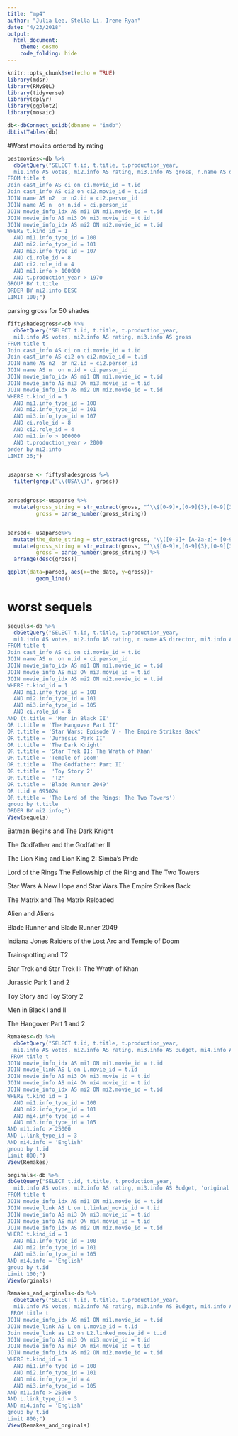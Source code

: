 ```yaml
---
title: "mp4"
author: "Julia Lee, Stella Li, Irene Ryan"
date: "4/23/2018"
output: 
  html_document:
    theme: cosmo 
    code_folding: hide
---
```


```r
knitr::opts_chunk$set(echo = TRUE)
library(mdsr)
library(RMySQL)
library(tidyverse)
library(dplyr)
library(ggplot2)
library(mosaic)
```


```r
db<-dbConnect_scidb(dbname = "imdb")
dbListTables(db)
```

#Worst movies ordered by rating

```r
bestmovies<-db %>%
  dbGetQuery("SELECT t.id, t.title, t.production_year, 
  mi1.info AS votes, mi2.info AS rating, mi3.info AS gross, n.name AS director, n2.name AS writer 
FROM title t
Join cast_info AS ci on ci.movie_id = t.id
Join cast_info AS ci2 on ci2.movie_id = t.id
JOIN name AS n2  on n2.id = ci2.person_id
JOIN name AS n  on n.id = ci.person_id
JOIN movie_info_idx AS mi1 ON mi1.movie_id = t.id
JOIN movie_info AS mi3 ON mi3.movie_id = t.id
JOIN movie_info_idx AS mi2 ON mi2.movie_id = t.id
WHERE t.kind_id = 1
  AND mi1.info_type_id = 100
  AND mi2.info_type_id = 101
  AND mi3.info_type_id = 107
  AND ci.role_id = 8
  AND ci2.role_id = 4 
  AND mi1.info > 100000
  AND t.production_year > 1970
GROUP BY t.title
ORDER BY mi2.info DESC
LIMIT 100;")

```

parsing gross for 50 shades

```r
fiftyshadesgross<-db %>%
  dbGetQuery("SELECT t.id, t.title, t.production_year, 
  mi1.info AS votes, mi2.info AS rating, mi3.info AS gross
FROM title t
Join cast_info AS ci on ci.movie_id = t.id
Join cast_info AS ci2 on ci2.movie_id = t.id
JOIN name AS n2  on n2.id = ci2.person_id
JOIN name AS n  on n.id = ci.person_id
JOIN movie_info_idx AS mi1 ON mi1.movie_id = t.id
JOIN movie_info AS mi3 ON mi3.movie_id = t.id
JOIN movie_info_idx AS mi2 ON mi2.movie_id = t.id
WHERE t.kind_id = 1
  AND mi1.info_type_id = 100
  AND mi2.info_type_id = 101
  AND mi3.info_type_id = 107
  AND ci.role_id = 8
  AND ci2.role_id = 4 
  AND mi1.info > 100000
  AND t.production_year > 2000
order by mi2.info
LIMIT 26;")


usaparse <- fiftyshadesgross %>%
  filter(grepl("\\(USA\\)", gross))


parsedgross<-usaparse %>%
  mutate(gross_string = str_extract(gross, "^\\$[0-9]+,[0-9]{3},[0-9]{3}"),
         gross = parse_number(gross_string))


parsed<- usaparse%>%
  mutate(the_date_string = str_extract(gross, "\\([0-9]+ [A-Za-z]+ [0-9]{4}\\)"), the_date = parse_datetime(the_date_string, format = "(%d %B %Y)")) %>%
  mutate(gross_string = str_extract(gross, "^\\$[0-9]+,[0-9]{3},[0-9]{3}"),
         gross = parse_number(gross_string)) %>%
  arrange(desc(gross))

ggplot(data=parsed, aes(x=the_date, y=gross))+
         geom_line()
```

# worst sequels

```r
sequels<-db %>%
  dbGetQuery("SELECT t.id, t.title, t.production_year, 
  mi1.info AS votes, mi2.info AS rating, n.name AS director, mi3.info AS Budget 
FROM title t
Join cast_info AS ci on ci.movie_id = t.id
JOIN name AS n  on n.id = ci.person_id
JOIN movie_info_idx AS mi1 ON mi1.movie_id = t.id
JOIN movie_info AS mi3 ON mi3.movie_id = t.id
JOIN movie_info_idx AS mi2 ON mi2.movie_id = t.id
WHERE t.kind_id = 1
  AND mi1.info_type_id = 100
  AND mi2.info_type_id = 101
  AND mi3.info_type_id = 105
  AND ci.role_id = 8
AND (t.title = 'Men in Black II'
OR t.title = 'The Hangover Part II'
OR t.title = 'Star Wars: Episode V - The Empire Strikes Back'
OR t.title = 'Jurassic Park II'
OR t.title = 'The Dark Knight'
OR t.title = 'Star Trek II: The Wrath of Khan'
OR t.title = 'Temple of Doom'
OR t.title = 'The Godfather: Part II'
OR t.title =  'Toy Story 2'
OR t.title =  'T2'
OR t.title = 'Blade Runner 2049'
OR t.id = 695024
OR t.title = 'The Lord of the Rings: The Two Towers')
group by t.title
ORDER BY mi2.info;")
View(sequels)
```

Batman Begins and The Dark Knight

The Godfather and the Godfather II

The Lion King and Lion King 2: Simba's Pride

Lord of the Rings The Fellowship of the Ring and The Two Towers

Star Wars A New Hope and Star Wars The Empire Strikes Back

The Matrix and The Matrix Reloaded

Alien and Aliens

Blade Runner and Blade Runner 2049

Indiana Jones Raiders of the Lost Arc and Temple of Doom

Trainspotting and T2

Star Trek and Star Trek II: The Wrath of Khan

Jurassic Park 1 and 2

Toy Story and Toy Story 2

Men in Black I and II

The Hangover Part 1 and 2

```r
Remakes<-db %>%
  dbGetQuery("SELECT t.id, t.title, t.production_year, 
  mi1.info AS votes, mi2.info AS rating, mi3.info AS Budget, mi4.info AS Languages, 'remake' AS type
 FROM title t
JOIN movie_info_idx AS mi1 ON mi1.movie_id = t.id
JOIN movie_link AS L on L.movie_id = t.id
JOIN movie_info AS mi3 ON mi3.movie_id = t.id
JOIN movie_info AS mi4 ON mi4.movie_id = t.id
JOIN movie_info_idx AS mi2 ON mi2.movie_id = t.id
WHERE t.kind_id = 1
  AND mi1.info_type_id = 100
  AND mi2.info_type_id = 101
  AND mi4.info_type_id = 4
  AND mi3.info_type_id = 105
AND mi1.info > 25000
AND L.link_type_id = 3
AND mi4.info = 'English'
group by t.id
Limit 800;") 
View(Remakes)
```

```r
orginals<-db %>%
dbGetQuery("SELECT t.id, t.title, t.production_year, 
  mi1.info AS votes, mi2.info AS rating, mi3.info AS Budget, 'original' AS type, mi4.info AS Languages 
FROM title t
JOIN movie_info_idx AS mi1 ON mi1.movie_id = t.id
JOIN movie_link AS L on L.linked_movie_id = t.id
JOIN movie_info AS mi3 ON mi3.movie_id = t.id
JOIN movie_info AS mi4 ON mi4.movie_id = t.id
JOIN movie_info_idx AS mi2 ON mi2.movie_id = t.id
WHERE t.kind_id = 1
  AND mi1.info_type_id = 100
  AND mi2.info_type_id = 101
  AND mi3.info_type_id = 105
AND mi4.info = 'English'
group by t.id
Limit 100;") 
View(orginals)

```



```r
Remakes_and_orginals<-db %>%
  dbGetQuery("SELECT t.id, t.title, t.production_year, 
  mi1.info AS votes, mi2.info AS rating, mi3.info AS Budget, mi4.info AS Languages
 FROM title t
JOIN movie_info_idx AS mi1 ON mi1.movie_id = t.id
JOIN movie_link AS L on L.movie_id = t.id
Join movie_link as L2 on L2.linked_movie_id = t.id
JOIN movie_info AS mi3 ON mi3.movie_id = t.id
JOIN movie_info AS mi4 ON mi4.movie_id = t.id
JOIN movie_info_idx AS mi2 ON mi2.movie_id = t.id
WHERE t.kind_id = 1
  AND mi1.info_type_id = 100
  AND mi2.info_type_id = 101
  AND mi4.info_type_id = 4
  AND mi3.info_type_id = 105
AND mi1.info > 25000
AND L.link_type_id = 3
AND mi4.info = 'English'
group by t.id
Limit 800;") 
View(Remakes_and_orginals)
```








